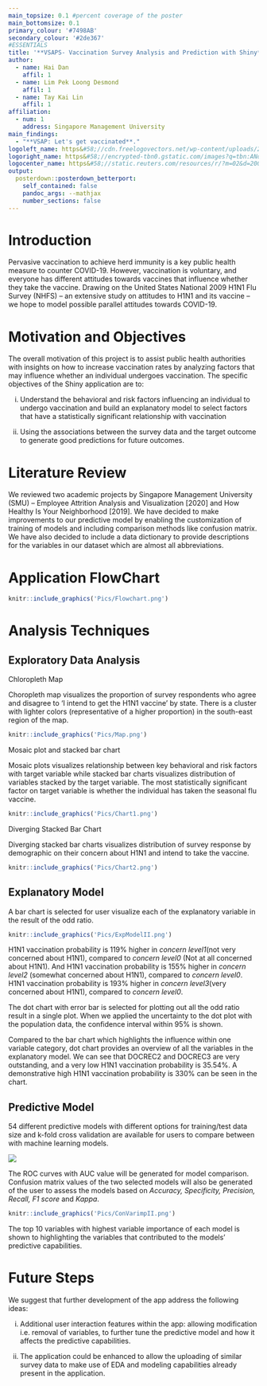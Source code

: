 ```yaml
---
main_topsize: 0.1 #percent coverage of the poster
main_bottomsize: 0.1
primary_colour: '#7498AB'
secondary_colour: '#2de367'
#ESSENTIALS
title: '**VSAPS- Vaccination Survey Analysis and Prediction with Shiny**'
author:
  - name: Hai Dan
    affil: 1
  - name: Lim Pek Loong Desmond
    affil: 1
  - name: Tay Kai Lin
    affil: 1
affiliation:
  - num: 1
    address: Singapore Management University
main_findings:
  - "**VSAP: Let's get vaccinated**."
logoleft_name: https&#58;//cdn.freelogovectors.net/wp-content/uploads/2020/01/smu-logo-singapore-management-university.png
logoright_name: https&#58;//encrypted-tbn0.gstatic.com/images?q=tbn:ANd9GcTX0k8A8sk-EyFOv9VitMhljqknF2NULAtbxaLd79SqrMRJ1XJlRBaG6VkD9p2MnOQDTac&usqp=CAU
logocenter_name: https&#58;//static.reuters.com/resources/r/?m=02&d=20091119&t=2&i=14610118&r=2009-11-19T195632Z_01_BTRE5AI1JEG00_RTROPTP_0_FLU-USA&w=800
output: 
  posterdown::posterdown_betterport:
    self_contained: false
    pandoc_args: --mathjax
    number_sections: false
---
```



# Introduction

Pervasive vaccination to achieve herd immunity is a key public health measure to counter COVID-19. However, vaccination is voluntary, and everyone has different attitudes towards vaccines that influence whether they take the vaccine. Drawing on the United States National 2009 H1N1 Flu Survey (NHFS) – an extensive study on attitudes to H1N1 and its vaccine – we hope to model possible parallel attitudes towards COVID-19. 

# Motivation and Objectives

The overall motivation of this project is to assist public health authorities with insights on how to increase vaccination rates by analyzing factors that may influence whether an individual undergoes vaccination. The specific objectives of the Shiny application are to:  

i) Understand the behavioral and risk factors influencing an individual to undergo vaccination and build an explanatory model to select factors that have a statistically significant relationship with vaccination 

ii) Using the associations between the survey data and the target outcome to generate good predictions for future outcomes.

# Literature Review

We reviewed two academic projects by Singapore Management University (SMU) – Employee Attrition Analysis and Visualization [2020] and How Healthy Is Your Neighborhood [2019]. We have decided to make improvements to our predictive model by enabling the customization of training of models and including comparison methods like confusion matrix. We have also decided to include a data dictionary to provide descriptions for the variables in our dataset which are almost all abbreviations. 


# Application FlowChart

```r


knitr::include_graphics('Pics/Flowchart.png')

```


# Analysis Techniques

## Exploratory Data Analysis

Chloropleth Map

Choropleth map visualizes the proportion of survey respondents who agree and disagree to ‘I intend to get the H1N1 vaccine’ by state. There is a cluster with lighter colors (representative of a higher proportion) in the south-east region of the map. 


```r


knitr::include_graphics('Pics/Map.png')

```

Mosaic plot and stacked bar chart

Mosaic plots visualizes relationship between key behavioral and risk factors with target variable while stacked bar charts visualizes distribution of variables stacked by the target variable. The most statistically significant factor on target variable is whether the individual has taken the seasonal flu vaccine. 


```r


knitr::include_graphics('Pics/Chart1.png')

```


Diverging Stacked Bar Chart

Diverging stacked bar charts visualizes distribution of survey response by demographic on their concern about H1N1 and intend to take the vaccine. 

```r
knitr::include_graphics('Pics/Chart2.png')

```


## Explanatory Model

A bar chart is selected for user visualize each of the explanatory variable in the result of the odd ratio.  

```r
knitr::include_graphics('Pics/ExpModelII.png')

```

H1N1 vaccination probability is 119% higher in *concern level1*(not very concerned about H1N1), compared to *concern level0* (Not at all concerned about H1N1). And H1N1 vaccination probability is 155% higher in *concern level2* (somewhat concerned about H1N1), compared to *concern level0*. H1N1 vaccination probability is 193% higher in *concern level3*(very concerned about H1N1), compared to *concern level0*. 


The dot chart with error bar is selected for plotting out all the odd ratio result in a single plot. When we applied the uncertainty to the dot plot with the population data, the confidence interval within 95% is shown. 


Compared to the bar chart which highlights the influence within one variable category, dot chart provides an overview of all the variables in the explanatory model. We can see that DOCREC2 and DOCREC3 are very outstanding, and a very low H1N1 vaccination probability is 35.54%. A demonstrative high H1N1 vaccination probability is 330% can be seen in the chart. 

## Predictive Model

54 different predictive models with different options for training/test data size and k-fold cross validation are available for users to compare between with machine learning models. 

![](Pics/ROC.png)

The ROC curves with AUC value will be generated for model comparison. Confusion matrix values of the two selected models will also be generated of the user to assess the models based on *Accuracy, Specificity, Precision, Recall, F1 score* and *Kappa*. 

```r
knitr::include_graphics('Pics/ConVarimpII.png')

```

The top 10 variables with highest variable importance of each model is shown to highlighting the variables that contributed to the models’ predictive capabilities.

# Future Steps

We suggest that further development of the app address the following ideas: 

i) Additional user interaction features within the app: allowing modification i.e. removal of variables, to further tune the predictive model and how it affects the predictive capabilities. 
 
ii) The application could be enhanced to allow the uploading of similar survey data to make use of EDA and modeling capabilities already present in the application.  

